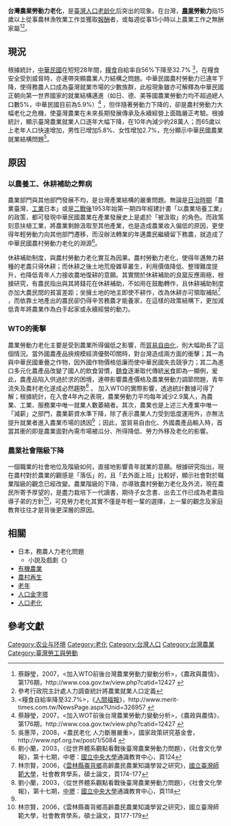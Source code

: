 '''台灣農業勞動力老化'''，是[[臺灣人口|臺灣人口]][[老龄化|老龄化]]后突出的现象。在台灣，'''[[農業|農業]]勞動力'''指15歲以上從事農林漁牧業工作並獲取[[報酬|報酬]]者，或每週從事15小時以上農業工作之無酬家屬<ref name="#1">蔡靜瑩，2007，<加入WTO前後台灣農業勞動力變動分析>，《農政與農情》，第176期，http://www.coa.gov.tw/view.php?catid=12427 {{Wayback|url=http://www.coa.gov.tw/view.php?catid=12427 |date=20131203022253 }}</ref><ref>參考行政院主計處人力調查統計將農業就業人口定義</ref>。

== 現況 ==
根據統計，[[中華民國|中華民國]]在短短28年間，[[糧食|糧食]]自給率自56%下降至32.7% <ref><糧食自給率降至32.7%>，《[[人間福報|人間福報]]》，http://www.merit-times.com.tw/NewsPage.aspx?Unid=326957 {{Wayback|url=http://www.merit-times.com.tw/NewsPage.aspx?Unid=326957 |date=20190822051031 }}</ref>，在糧食安全受到威脅時，亦連帶突顯農業人力結構之問題。中華民國農村勞動力已連年下降，使得務農人口成為臺灣就業市場的少數族群，此般現象雖亦可解釋為中華民國正朝向第一世界國家的就業結構邁進（如日、德、美等國農業勞動力均不超過總人口數5%，中華民國目前為5.9%）<ref>蔡靜瑩，2007，<加入WOT前後台灣農業勞動力變動分析>，《農政與農情》，第176期，http://www.coa.gov.tw/view.php?catid=12427 {{Wayback|url=http://www.coa.gov.tw/view.php?catid=12427 |date=20131203022253 }}</ref> ，但伴隨著勞動力下降的，卻是農村勞動力大幅老化之危機，使臺灣農業在未來長期發展傳承及永續經營上面臨嚴正考驗。根據統計，顯示臺灣農業就業人口逐年大幅下降，在10年內減少約28萬人；而65歲以上老年人口快速增加，男性已增加5.8%、女性增加2.7%，充分顯示中華民國農業就業結構問題<ref>吳惠萍，2008，<農民老化 人力斷層嚴重>，國家政策研究基金會，http://www.npf.org.tw/post/1/5084 {{Wayback|url=http://www.npf.org.tw/post/1/5084 |date=20150620154100 }}</ref>。

== 原因 ==
=== 以農養工、休耕補助之弊病 ===
農業部門與其他部門發展不均，是台灣產業結構的嚴重問題。無論是[[台灣日治時期|日治時期]]「農業臺灣、[[工業|工業]]日本」或是[[臺灣戰後時期|二戰後]]1953年始第一期四年經建計畫「以農業培養工業」的政策，都可發現中華民國農業在產業發展史上是處於「被汲取」的角色。而政策刻意扶植工業，將農業剩餘汲取至其他產業，也是造成農業收入偏低的原因，更使得年輕勞動力向其他部門遷移，而沒辦法轉業的年邁農民繼續留下務農，就造成了中華民國農村勞動力老化的淵源<ref>劉小蘭，2003，〈從世界體系觀點看戰後臺灣農業勞動力問題〉，《社會文化學報》，第十七期，中壢：[[國立中央大學|國立中央大學]]通識教育中心，頁124</ref>。

休耕補助制度，與農村勞動力老化實互為因果。農村勞動力老化，使得年邁無力耕種的老農只得休耕；而休耕之後土地荒廢雜草叢生，利用價值降低、整理難度提升，也降低青年人力接收農地復耕的意願。其實關於休耕補助的良窳反應兩極，根據研究，有農民指出與其將錢花在休耕補助，不如用在鼓勵轉作，且休耕補助制度亦加大農民間的貧富差距；坐擁土地的地主即使不耕作，改為休耕亦可領取補貼<ref>林宗賢，2006，《[[雲林縣|雲林縣]][[崙背鄉|崙背鄉]]高齡農民農業知識學習之研究》，[[國立臺灣師範大學|國立臺灣師範大學]]，社會教育學系，碩士論文，頁174-177</ref> ，而依靠土地產出的農民卻仍得辛苦務農才能養家，在這樣的政策結構下，更加減低青年將農業作為白手起家或永續經營的動力。
=== WTO的衝擊 ===
{{seealso|世界贸易组织}}
農業勞動力老化主要是受到農業所得偏低之影響，而[[貿易自由化|貿易自由化]]，則大幅助長了這個情況。當外國農產品挾規模經濟優勢叩關時，對台灣造成兩方面的衝擊；其一為與中華民國重疊之作物，因外國作物價格低廉而使中華民國失去競爭力；其二為進口多元化農產品改變了國人的飲食習慣，[[麵食|麵食]]逐漸取代傳統[[稻|米]]食即為一顯例，爰此，農產品陷入供過於求的困境，連帶影響農產價格及農業勞動力調節問題，青年流失及農村老化遂成必然趨勢<ref>劉小蘭，2003，〈從世界體系觀點看戰後臺灣農業勞動力問題〉，《社會文化學報》，第十七期，[[中壢區|中壢]]：[[國立中央大學|國立中央大學]]通識教育中心，頁118</ref> 。
加入WTO的實際影響，透過統計數據可得了解；根據統計，在入會4年內之表現，農業勞動力平均每年減少2.9萬人，為農業、工業、服務業中唯一就業人數萎縮者。其次，農業也是上述三大產業中唯一「減薪」之部門，農業薪資水準下降，除了表示農業人力受到低度運用外，亦無法提升就業者進入農業市場的誘因<ref name="#1"/> ；因此，當貿易自由化、外國農產品輸入時，首當其衝的即是農業面對內需市場被瓜分、所得降低、勞力外移及老化的影響。

=== 農業社會階級下降 ===
一個職業的社會地位及階級如何，直接地影響青年就業的意願。根據研究指出，現在農村對於農業的觀感是「落伍」的，且「去外面上班」比較好，顯示社會對於職業階級的觀念已經改變。農業階級的下降，亦導致農村勞動力老化及外流，現在農民所寄予厚望的，是盡力栽培下一代讀書，期待子女念書、出去工作已成為老農指導子弟的方針<ref>林宗賢，2006，《雲林縣崙背鄉高齡農民農業知識學習之研究》，國立臺灣師範大學，社會教育學系，碩士論文，頁177-179</ref>，可見勞力老化其實不僅是年輕一輩的選擇，上一輩的觀念及家庭教育往往才是背後更深層的原因。

== 相關 ==
*日本{{tsl|ja|限界集落|邊緣部落}}，務農人力老化問題
**小說及戲劇《{{tsl|ja|限界集落株式会社|邊緣部落株式會社}}》
*[[有機農業|有機農業]]
*[[農村再生|農村再生]]
*[[老年|老年]]
*[[人口金字塔|人口金字塔]]
*[[人口老化|人口老化]]

==參考文獻==
{{Reflist|2}}

[[Category:农业与环境|Category:农业与环境]]
[[Category:老化|Category:老化]]
[[Category:台灣人口|Category:台灣人口]]
[[Category:台灣農業|Category:台灣農業]]
[[Category:臺灣勞工與勞動|Category:臺灣勞工與勞動]]